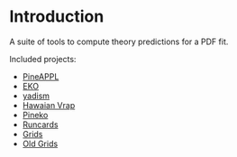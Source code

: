 # Introduction

A suite of tools to compute theory predictions for a PDF fit.

Included projects:

- [PineAPPL](https://github.com/N3PDF/pineappl)
- [EKO](https://github.com/N3PDF/eko)
- [yadism](https://github.com/N3PDF/yadism)
- [Hawaian Vrap](https://github.com/NNPDF/hawaiian_vrap)
- [Pineko](https://github.com/N3PDF/pineko)
- [Runcards](https://github.com/NNPDF/runcards)
- [Grids](https://github.com/NNPDF/pineapplgrids)
- [Old Grids](https://github.com/NNPDF/applgrids)
